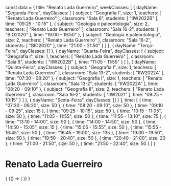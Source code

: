 const data = {
  title: "Renato Lada Guerreiro",
  weekClasses: [
    {
      dayName: "Segunda-Feira",
      dayClasses: [
        {
          subject: "Geografia I",
          size: 1,
          teachers: [
            "Renato Lada Guerreiro"
          ],
          classroom: "Sala 6",
          students: [
            "IIW2022B"
          ],
          time: "09:25 - 10:15"
        },
        {
          subject: "Geologia e paleontologia",
          size: 2,
          teachers: [
            "Renato Lada Guerreiro"
          ],
          classroom: "Sala 16-2",
          students: [
            "BIO2020"
          ],
          time: "19:00 - 19:50"
        },
        {
          subject: "Geologia e paleontologia",
          size: 2,
          teachers: [
            "Renato Lada Guerreiro"
          ],
          classroom: "Sala 16-2",
          students: [
            "BIO2020"
          ],
          time: "21:00 - 21:50"
        }
      ]
    },
    {
      dayName: "Terça-Feira",
      dayClasses: []
    },
    {
      dayName: "Quarta-Feira",
      dayClasses: [
        {
          subject: "Geografia I",
          size: 1,
          teachers: [
            "Renato Lada Guerreiro"
          ],
          classroom: "Sala 6",
          students: [
            "IIW2022B"
          ],
          time: "11:05 - 11:55"
        }
      ]
    },
    {
      dayName: "Quinta-Feira",
      dayClasses: [
        {
          subject: "Geografia I",
          size: 1,
          teachers: [
            "Renato Lada Guerreiro"
          ],
          classroom: "Sala 13-2",
          students: [
            "IIW2022A"
          ],
          time: "07:30 - 08:20"
        },
        {
          subject: "Geografia I",
          size: 1,
          teachers: [
            "Renato Lada Guerreiro"
          ],
          classroom: "Sala 13-2",
          students: [
            "IIW2022A"
          ],
          time: "08:20 - 09:10"
        },
        {
          subject: "Geografia II",
          size: 2,
          teachers: [
            "Renato Lada Guerreiro"
          ],
          classroom: "Sala 16-2",
          students: [
            "IIW2021"
          ],
          time: "09:25 - 10:15"
        }
      ]
    },
    {
      dayName: "Sexta-Feira",
      dayClasses: []
    }
  ],
  time: [
    {
      time: "07:30 - 08:20",
      size: 50
    },
    {
      time: "08:20 - 09:10",
      size: 50
    },
    {
      time: "09:10 - 09:25",
      size: 15
    },
    {
      time: "09:25 - 10:15",
      size: 50
    },
    {
      time: "10:15 - 11:05",
      size: 50
    },
    {
      time: "11:05 - 11:55",
      size: 50
    },
    {
      time: "11:55 - 13:10",
      size: 75
    },
    {
      time: "13:10 - 14:00",
      size: 50
    },
    {
      time: "14:00 - 14:50",
      size: 50
    },
    {
      time: "14:50 - 15:05",
      size: 15
    },
    {
      time: "15:05 - 15:55",
      size: 50
    },
    {
      time: "15:55 - 16:45",
      size: 50
    },
    {
      time: "16:45 - 19:00",
      size: 135
    },
    {
      time: "19:00 - 19:50",
      size: 50
    },
    {
      time: "19:50 - 20:40",
      size: 50
    },
    {
      time: "20:40 - 21:00",
      size: 20
    },
    {
      time: "21:00 - 21:50",
      size: 50
    },
    {
      time: "21:50 - 22:40",
      size: 50
    }
  ]
}

# Renato Lada Guerreiro

<div>
  {
    <BrowserOnly>
      {() => (
        <Grid
          title={data.title}
          weekClasses={data.weekClasses}
          time={data.time}
        />
      )}
    </BrowserOnly>
  }
</div>

